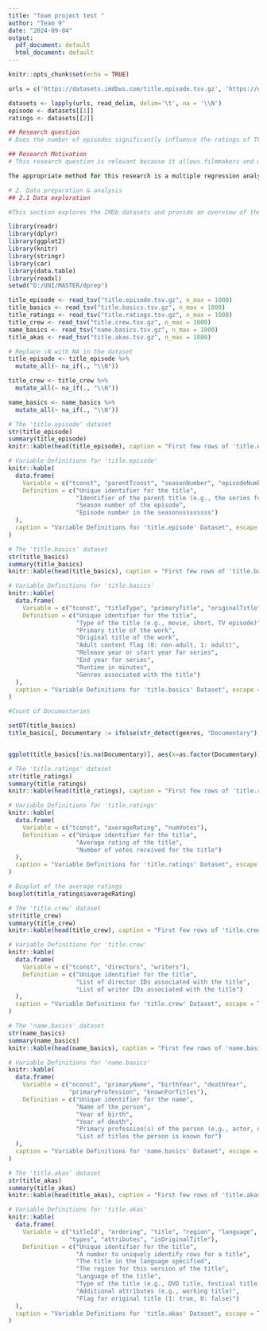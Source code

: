 ---
title: "Team project test "
author: "Team 9"
date: "2024-09-04"
output:
  pdf_document: default
  html_document: default
---

```{r setup, include=FALSE}
knitr::opts_chunk$set(echo = TRUE)
```
```{r setup, include=FALSE}
urls = c('https://datasets.imdbws.com/title.episode.tsv.gz', 'https://datasets.imdbws.com/title.ratings.tsv.gz')

datasets <- lapply(urls, read_delim, delim='\t', na = '\\N')
episode <- datasets[[1]]
ratings <- datasets[[2]]
```

```{r}
## Research question
# Does the number of episodes significantly influence the ratings of TV shows?

## Research Motivation
# This research question is relevant because it allows filmmakers and marketers to understand the key factors influencing TV shows ratings, leading to a better benchmarking and decision-making in their marketing strategies. With this information, filmmakers can make better decisions in the number of episodes they are producing. Furthermore, IMDb can improve its recommendation system, offering more personalized movie recommendations, making it easier for users to find movies they will enjoy.

The appropriate method for this research is a multiple regression analysis. The multiple regression analysis shows how several independent variables influence the dependent variable. Additionally the multiple regression is convenient to interpret. With this type of analysis it can be determined how much each independent variable influences the dependent variable ratings and which independent variable influences the ratings most significantly.

# 2. Data preparation & analysis
## 2.1 Data exploration

#This section explores the IMDb datasets and provide an overview of the datasets, the definitions of the variables and figures.
```




```{r, echo=FALSE, message=FALSE, warning=FALSE}
library(readr)
library(dplyr)
library(ggplot2)
library(knitr)
library(stringr)
library(car)
library(data.table)
library(readxl)
setwd("D:/UNI/MASTER/dprep")

```
```{r, cache=TRUE}
title_episode <- read_tsv("title.episode.tsv.gz", n_max = 1000)
title_basics <- read_tsv("title.basics.tsv.gz", n_max = 1000)
title_ratings <- read_tsv("title.ratings.tsv.gz", n_max = 1000)
title_crew <- read_tsv("title.crew.tsv.gz", n_max = 1000)
name_basics <- read_tsv("name.basics.tsv.gz", n_max = 1000)
title_akas <- read_tsv("title.akas.tsv.gz", n_max = 1000)

```
```{r}
# Replace \N with NA in the dataset
title_episode <- title_episode %>%
  mutate_all(~ na_if(., "\\N"))

title_crew <- title_crew %>%
  mutate_all(~ na_if(., "\\N"))

name_basics <- name_basics %>%
  mutate_all(~ na_if(., "\\N"))


```




```{r, echo=FALSE}
# The 'title.episode' dataset
str(title_episode)
summary(title_episode)
knitr::kable(head(title_episode), caption = "First few rows of 'title.episode' dataset", escape = TRUE)

```


```{r, echo=FALSE}
# Variable Definitions for 'title.episode'
knitr::kable(
  data.frame(
    Variable = c("tconst", "parentTconst", "seasonNumber", "episodeNumber"),
    Definition = c("Unique identifier for the title", 
                   "Identifier of the parent title (e.g., the series for an episode)", 
                   "Season number of the episode", 
                   "Episode number in the seasonsssssssss")
  ),
  caption = "Variable Definitions for 'title.episode' Dataset", escape = TRUE
)

```


```{r, echo=FALSE}
# The 'title.basics' dataset
str(title_basics)
summary(title_basics)
knitr::kable(head(title_basics), caption = "First few rows of 'title.basics' dataset", escape = TRUE)

```




```{r, echo=FALSE}
# Variable Definitions for 'title.basics'
knitr::kable(
  data.frame(
    Variable = c("tconst", "titleType", "primaryTitle", "originalTitle", "isAdult", "startYear", "endYear", "runtimeMinutes", "genres"),
    Definition = c("Unique identifier for the title", 
                   "Type of the title (e.g., movie, short, TV episode)", 
                   "Primary title of the work", 
                   "Original title of the work", 
                   "Adult content flag (0: non-adult, 1: adult)", 
                   "Release year or start year for series", 
                   "End year for series", 
                   "Runtime in minutes", 
                   "Genres associated with the title")
  ),
  caption = "Variable Definitions for 'title.basics' Dataset", escape = TRUE
)
```


```{r}
#Count of Documentaries

setDT(title_basics)
title_basics[, Documentary := ifelse(str_detect(genres, "Documentary"), 1, 0)]


ggplot(title_basics[!is.na(Documentary)], aes(x=as.factor(Documentary)))+geom_bar()
```


```{r, echo=FALSE}
# The 'title.ratings' dataset
str(title_ratings)
summary(title_ratings)
knitr::kable(head(title_ratings), caption = "First few rows of 'title.ratings' dataset", escape = TRUE)

```



```{r, echo=FALSE}
# Variable Definitions for 'title.ratings'
knitr::kable(
  data.frame(
    Variable = c("tconst", "averageRating", "numVotes"),
    Definition = c("Unique identifier for the title", 
                   "Average rating of the title", 
                   "Number of votes received for the title")
  ),
  caption = "Variable Definitions for 'title.ratings' Dataset", escape = TRUE
)
```

```{r, echo=FALSE}
# Boxplot of the average ratings
boxplot(title_ratings$averageRating)
```



```{r, echo=FALSE}
# The 'title.crew' dataset
str(title_crew)
summary(title_crew)
knitr::kable(head(title_crew), caption = "First few rows of 'title.crew' dataset", escape = TRUE)

```



```{r, echo=FALSE}
# Variable Definitions for 'title.crew'
knitr::kable(
  data.frame(
    Variable = c("tconst", "directors", "writers"),
    Definition = c("Unique identifier for the title", 
                   "List of director IDs associated with the title", 
                   "List of writer IDs associated with the title")
  ),
  caption = "Variable Definitions for 'title.crew' Dataset", escape = TRUE
)
```


```{r, echo=FALSE}
# The 'name.basics' dataset
str(name_basics)
summary(name_basics)
knitr::kable(head(name_basics), caption = "First few rows of 'name.basics' dataset", escape = TRUE)

```



```{r, echo=FALSE}
# Variable Definitions for 'name.basics'
knitr::kable(
  data.frame(
    Variable = c("nconst", "primaryName", "birthYear", "deathYear", 
                 "primaryProfession", "knownForTitles"),
    Definition = c("Unique identifier for the name", 
                   "Name of the person", 
                   "Year of birth", 
                   "Year of death", 
                   "Primary profession(s) of the person (e.g., actor, director)", 
                   "List of titles the person is known for")
  ),
  caption = "Variable Definitions for 'name.basics' Dataset", escape = TRUE
)
```


```{r, echo=FALSE}
# The 'title.akas' dataset
str(title_akas)
summary(title_akas)
knitr::kable(head(title_akas), caption = "First few rows of 'title.akas' dataset", escape = TRUE)

```


```{r, echo=FALSE}
# Variable Definitions for 'title.akas'
knitr::kable(
  data.frame(
    Variable = c("titleId", "ordering", "title", "region", "language", 
                 "types", "attributes", "isOriginalTitle"),
    Definition = c("Unique identifier for the title", 
                   "A number to uniquely identify rows for a title", 
                   "The title in the language specified", 
                   "The region for this version of the title", 
                   "Language of the title", 
                   "Type of the title (e.g., DVD title, festival title)", 
                   "Additional attributes (e.g., working title)", 
                   "Flag for original title (1: true, 0: false)")
  ),
  caption = "Variable Definitions for 'title.akas' Dataset", escape = TRUE
)
```
